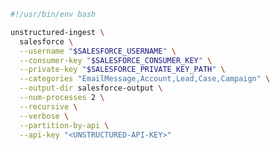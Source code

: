 ```bash Shell
#!/usr/bin/env bash

unstructured-ingest \
  salesforce \
  --username "$SALESFORCE_USERNAME" \
  --consumer-key "$SALESFORCE_CONSUMER_KEY" \
  --private-key "$SALESFORCE_PRIVATE_KEY_PATH" \
  --categories "EmailMessage,Account,Lead,Case,Campaign" \
  --output-dir salesforce-output \
  --num-processes 2 \
  --recursive \
  --verbose \
  --partition-by-api \
  --api-key "<UNSTRUCTURED-API-KEY>"
```
